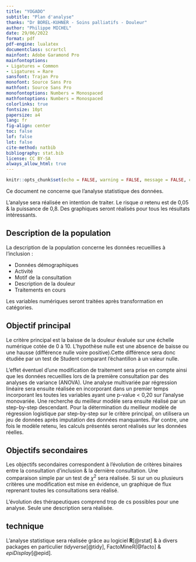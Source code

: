 ```yaml
---
title: "YOGADO"
subtitle: "Plan d'analyse"
thanks: "Dr BOREL-KUHNER - Soins palliatifs - Douleur"
author: "Philippe MICHEL"
date: 29/06/2022
format: pdf
pdf-engine: lualatex
documentclass: scrartcl
mainfont: Adobe Garamond Pro
mainfontoptions:
- Ligatures = Common
- Ligatures = Rare
sansfont: Trajan Pro
monofont: Source Sans Pro
mathfont: Source Sans Pro
monofontoptions: Numbers = Monospaced
mathfontoptions: Numbers = Monospaced
colorlinks: true
fontsize: 10pt
papersize: a4
lang: fr
fig-align: center
toc: false
lof: false
lot: false
cite-method: natbib
bibliography: stat.bib
license: CC BY-SA
always_allow_html: true
---
```


```r
knitr::opts_chunk$set(echo = FALSE, warning = FALSE, message = FALSE, cache = FALSE) 
```

Ce document ne concerne que l'analyse statistique des données.

L'analyse sera réalisée en intention de traiter. Le risque $\alpha$ retenu est de 0,05 & la puissance de 0,8. Des graphiques seront réalisés pour tous les résultats intéressants.

## Description de la population

La description de la population concerne les données recueillies à l'inclusion :

-   Données démographiques
-   Activité
-   Motif de la consultation
-   Description de la douleur
-   Traitements en cours

Les variables numériques seront traitées après transformation en catégories.

## Objectif principal

Le critère principal est la baisse de la douleur évaluée sur une échelle numérique cotée de 0 à 10. L'hypothèse nulle est une absence de baisse ou une hausse (différence nulle voire positive).Cette différence sera donc étudiée par un test de Student comparant l'échantillon à un valeur nulle.

L'effet éventuel d'une modification de traitement sera prise en compte ainsi que les données recueillies lors de la première consultation par des analyses de variance (ANOVA). Une analyse multivariée par régression linéaire sera ensuite réalisée en incorporant dans un premier temps incorporant les toutes les variables ayant une p-value \< 0,20 sur l'analyse monovariée. Une recherche du meilleur modèle sera ensuite réalisé par un step-by-step descendant. Pour la détermination du meilleur modèle de régression logistique par step-by-step sur le critère principal, on utilisera un jeu de données après imputation des données manquantes. Par contre, une fois le modèle retenu, les calculs présentés seront réalisés sur les données réelles.

## Objectifs secondaires

Les objectifs secondaires correspondent à l'évolution de critères binaires entre la consultation d'inclusion & la dernière consultation. Une comparaison simple par un test de $\chi^2$ sera réalisée. Si sur un ou plusieurs critères une modification est mise en évidence, un graphique de flux reprenant toutes les consultations sera réalisé.

L'évolution des thérapeutiques comprend trop de cs possibles pour une analyse. Seule une description sera réalisée.

## technique

L'analyse statistique sera réalisée grâce au logiciel **R**[@rstat] & à divers packages en particulier *tidyverse*[@tidy], FactoMineR[@facto] & *epiDisplay*[@epid].
